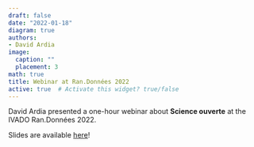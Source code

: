 ```yaml
---
draft: false
date: "2022-01-18"
diagram: true
authors: 
- David Ardia
image:
  caption: ""
  placement: 3
math: true
title: Webinar at Ran.Données 2022
active: true  # Activate this widget? true/false
---
```


David Ardia presented a one-hour webinar about **Science ouverte** at the IVADO Ran.Données 2022.

Slides are available [here](https://www.dropbox.com/s/1r92z7aj5ze6j4t/202201%20RandDonnees.pdf?dl=0)!